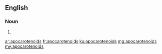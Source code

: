 ==English==

===Noun===
{{head|en|noun plural form}}

# {{plural of|apocarotenoid|lang=en}}

[[ar:apocarotenoids]]
[[fr:apocarotenoids]]
[[ku:apocarotenoids]]
[[mg:apocarotenoids]]
[[my:apocarotenoids]]